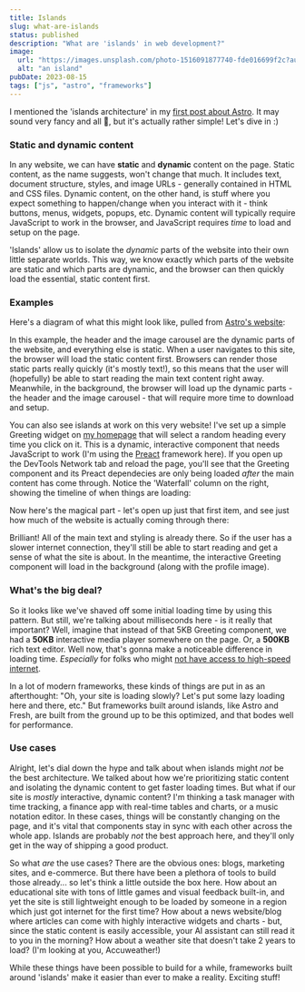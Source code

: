 ```yaml
---
title: Islands
slug: what-are-islands
status: published
description: "What are 'islands' in web development?"
image:
  url: "https://images.unsplash.com/photo-1516091877740-fde016699f2c?auto=format&fit=crop&w=600&q=80"
  alt: "an island"
pubDate: 2023-08-15
tags: ["js", "astro", "frameworks"]
---
```



I mentioned the 'islands architecture' in my [first post about Astro](/blog/website-setup). It may sound very fancy and all 🎩, but it's actually rather simple! Let's dive in :)

### Static and dynamic content

In any website, we can have **static** and **dynamic** content on the page. Static content, as the name suggests, won't change that much. It includes text, document structure, styles, and image URLs - generally contained in HTML and CSS files. Dynamic content, on the other hand, is stuff where you expect something to happen/change when you interact with it - think buttons, menus, widgets, popups, etc. Dynamic content will typically require JavaScript to work in the browser, and JavaScript requires _time_ to load and setup on the page.

'Islands' allow us to isolate the _dynamic_ parts of the website into their own little separate worlds. This way, we know exactly which parts of the website are static and which parts are dynamic, and the browser can then quickly load the essential, static content first.

### Examples

Here's a diagram of what this might look like, pulled from [Astro's website](https://docs.astro.build/en/concepts/islands/):

<BlogPostImage
  src={islandsImage}
  alt="diagram of islands architecture"
  width={500}
/>

In this example, the header and the image carousel are the dynamic parts of the website, and everything else is static. When a user navigates to this site, the browser will load the static content first. Browsers can render those static parts really quickly (it's mostly text!), so this means that the user will (hopefully) be able to start reading the main text content right away. Meanwhile, in the background, the browser will load up the dynamic parts - the header and the image carousel - that will require more time to download and setup.

You can also see islands at work on this very website! I've set up a simple Greeting widget on [my homepage](/) that will select a random heading every time you click on it. This is a dynamic, interactive component that needs JavaScript to work (I'm using the [Preact](https://preactjs.com/) framework here). If you open up the DevTools Network tab and reload the page, you'll see that the Greeting component and its Preact dependecies are only being loaded _after_ the main content has come through. Notice the 'Waterfall' column on the right, showing the timeline of when things are loading:

<BlogPostImage src={devtoolsImage1} alt="network devtools" width={800} />

Now here's the magical part - let's open up just that first item, and see just how much of the website is actually coming through there:

<BlogPostImage src={devtoolsImage2} alt="network devtools" width={800} />

Brilliant! All of the main text and styling is already there. So if the user has a slower internet connection, they'll still be able to start reading and get a sense of what the site is about. In the meantime, the interactive Greeting component will load in the background (along with the profile image).

### What's the big deal?

So it looks like we've shaved off some initial loading time by using this pattern. But still, we're talking about milliseconds here - is it really that important? Well, imagine that instead of that 5KB Greeting component, we had a **50KB** interactive media player somewhere on the page. Or, a **500KB** rich text editor. Well now, that's gonna make a noticeable difference in loading time. _Especially_ for folks who might [not have access to high-speed internet](https://www.npr.org/2022/05/11/1098368187/42-million-americans-dont-have-high-speed-internet-local-providers-may-be-the-ke).

In a lot of modern frameworks, these kinds of things are put in as an afterthought: "Oh, your site is loading slowly? Let's put some lazy loading here and there, etc." But frameworks built around islands, like Astro and Fresh, are built from the ground up to be this optimized, and that bodes well for performance.

### Use cases

Alright, let's dial down the hype and talk about when islands might _not_ be the best architecture. We talked about how we're prioritizing static content and isolating the dynamic content to get faster loading times. But what if our site is _mostly_ interactive, dynamic content? I'm thinking a task manager with time tracking, a finance app with real-time tables and charts, or a music notation editor. In these cases, things will be constantly changing on the page, and it's vital that components stay in sync with each other across the whole app. Islands are probably _not_ the best approach here, and they'll only get in the way of shipping a good product.

So what _are_ the use cases? There are the obvious ones: blogs, marketing sites, and e-commerce. But there have been a plethora of tools to build those already... so let's think a little outside the box here. How about an educational site with tons of little games and visual feedback built-in, and yet the site is still lightweight enough to be loaded by someone in a region which just got internet for the first time? How about a news website/blog where articles can come with highly interactive widgets and charts - but, since the static content is easily accessible, your AI assistant can still read it to you in the morning? How about a weather site that doesn't take 2 years to load? (I'm looking at you, Accuweather!)

While these things have been possible to build for a while, frameworks built around 'islands' make it easier than ever to make a reality. Exciting stuff!
